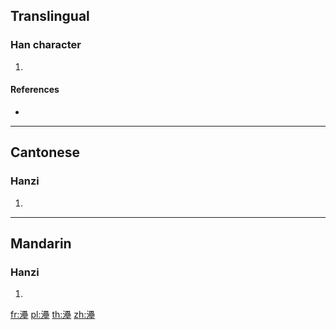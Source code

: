 {{character info/new}}
==Translingual==

===Han character===
{{Han char|rn=85|rad=水|as=18|sn=21|four=36114|canj=EWWG}}

# {{defn|Han|sort=水18}}

====References====
* {{Han ref|kx=0662.180|dkj=18742|dj=1071.200|hdz=31792.110|uh=7045|ud=28741|bh=F5D8|bd=62936}}

----

==Cantonese==

===Hanzi===
{{yue-hanzi|jyut=leoi5|y=leui5}}

# {{defn|lang=yue|sort=水18}}

----

==Mandarin==

===Hanzi===
{{cmn-hanzi|pin=[[huàn]] ([[huan4]]), [[lěi]] ([[lei3]])|wg=huan<sup>4</sup>, lei<sup>3</sup>}}

# {{defn|lang=cmn|sort=水18}}

[[fr:灅]]
[[pl:灅]]
[[th:灅]]
[[zh:灅]]